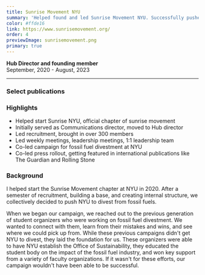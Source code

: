 ```yaml
---
title: Sunrise Movement NYU
summary: 'Helped found and led Sunrise Movement NYU. Successfully pushed NYU to divest their 5+ billion dollar endowment from the fossil fuel industry.'
color: #ffde16
link: https://www.sunrisemovement.org/
order: 4
previewImage: sunrisemovement.png
primary: true
---
```


**Hub Director and founding member**\
September, 2020 - August, 2023

---

### Select publications

<div className="grid gap-4 md:grid-cols-3 italic">
  <RichLink
    title="We Got NYU to Divest From Fossil Fuels — And That’s Just the Start"
    link="https://www.rollingstone.com/culture/culture-commentary/nyu-divest-fossil-fuels-students-1234826380"
    image="/links/rollingstone.png"
    imageAlt="Rolling Stone"
  />
  <RichLink
    title="New York University Will Divest from Fossil Fuels in Win for Student Activists"
    link="https://www.theguardian.com/us-news/2023/sep/12/new-york-university-fossil-fuel-divestment"
    image="/links/guardian.png"
    imageAlt="The Guardian"
  />
  <RichLink
    title="Meet Two NYU Sunrise Students Who Helped Push NYU to Divest from Fossil Fuels Experience"
    link="https://www.youtube.com/watch?v=d6kDbRy-lXY"
    image="/links/democracynow.png"
    imageAlt="Democracy Now!"
  />
</div>

### Highlights

- Helped start Sunrise NYU, official chapter of sunrise movement
- Initially served as Communications director, moved to Hub director
- Led recruitment, brought in over 300 members
- Led weekly meetings, leadership meetings, 1:1 leadership team
- Co-led campaign for fossil fuel divestment at NYU
- Co-led press rollout, getting featured in international publications like The Guardian and Rolling Stone

### Background

I helped start the Sunrise Movement chapter at NYU in 2020. After a semester of recruitment, building a base, and creating internal structure, we collectively decided to push NYU to divest from fossil fuels.

When we began our campaign, we reached out to the previous generation of student organizers who were working on fossil fuel divestment. We wanted to connect with them, learn from their mistakes and wins, and see where we could pick up from. While these previous campaigns didn't get NYU to divest, they laid the foundation for us. These organizers were able to have NYU establish the Office of Sustainability, they educated the student body on the impact of the fossil fuel industry, and won key support from a variety of faculty organizations. If it wasn't for these efforts, our campaign wouldn't have been able to be successful.
